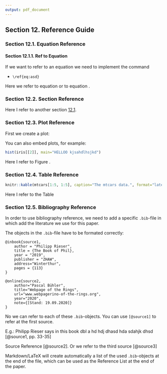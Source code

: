 ```yaml
---
output: pdf_document
---
```


## Section 12. Reference Guide

### Section 12.1. Equation Reference {#equation-section}


\begin{equation}
  \label{eq:asd}
  x_{t}=t_{t}*s_{t}*c_{t}*e_{t}
\end{equation}

\begin{equation}
  x_{t}=t_{t}+s_{t}+c_{t}+e_{t}
\end{equation}

\begin{equation}
  E[x_{t}]=\mu
\end{equation}

\begin{equation}
  \label{eq:asdf}
  Var(x_{t})=\sigma_{x}^{2}
\end{equation}

\begin{equation}
  \label{eq:asdfg}
  Cov(x_{t}, x_{t-k}=R(k))
\end{equation}

#### Section 12.1.1. Ref to Equation

If we want to refer to an equation we need to implement the command

-   `\ref{eq:asd}`

Here we refer to equation \ref{eq:asd} or to equation \ref{eq:asdfg}.

### Section 12.2. Section Reference

Here I refer to another section [12.1](#equation-section).

### Section 12.3. Plot Reference

First we create a plot:

You can also embed plots, for example:

```r
hist(iris[[2]], main="HELLOO kjsahdlhsjkd")
```

Here I refer to Figure \ref{fig:histir}.

### Section 12.4. Table Reference

```r
knitr::kable(mtcars[1:5, 1:5], caption="The mtcars data.", format="latex")
```

Here I refer to the Table \ref{tab:carserino}

### Section 12.5. Bibliography Reference

In order to use bibliography reference, we need to add a specific `.bib`-file in which add the literature we use for this paper.

The objects in the `.bib`-file have to be formated correctly:

    @inbook{source1,
        author = "Philipp Rieser",
        title = {The Book of Phil},
        year = "2019",
        publisher = "ZHAW", 
        address="Winterthur",
        pages = {113}
    }

    @online{source2,
        author="Pascal Bühler",
        title="Webpage of the Rings",
        url="www.webpagerino-of-the-rings.org",
        year="2020",
        note={[Stand: 19.09.2020]}
    }

No we can refer to each of these `.bib`-objects. You can use `[@source1]` to refer at the first source.

E.g.: Philipp Rieser says in this book dbl a hd hdj dhasd hda sdahjk dhsd [@source1, pp. 33-35]

Source Reference [@source2]. Or we refer to the third source [@source3]

Markdown/LaTeX will create automatically a list of the used `.bib`-objects at the end of the file, which can be used as the Reference List at the end of the paper.
